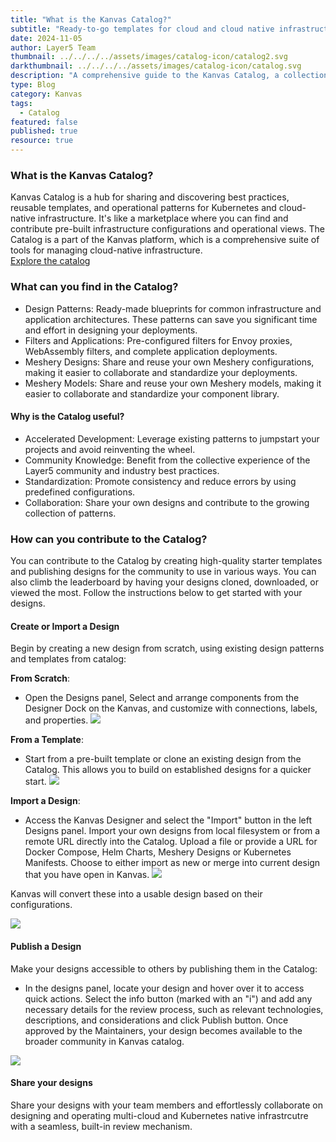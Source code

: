 ```yaml
---
title: "What is the Kanvas Catalog?"
subtitle: "Ready-to-go templates for cloud and cloud native infrastructure"
date: 2024-11-05
author: Layer5 Team
thumbnail: ../../../../assets/images/catalog-icon/catalog2.svg
darkthumbnail: ../../../../assets/images/catalog-icon/catalog.svg
description: "A comprehensive guide to the Kanvas Catalog, a collection of curated, pre-built, and ready-to-use cloud and cloud native infrastructure configurations."
type: Blog
category: Kanvas
tags:
  - Catalog
featured: false
published: true
resource: true
---
```




<BlogWrapper>

### What is the Kanvas Catalog?

<Link to="/cloud-native-management/catalog">Kanvas Catalog</Link> is a hub for sharing and discovering best practices, reusable templates, and operational patterns for Kubernetes and cloud-native infrastructure. It's like a marketplace where you can find and contribute pre-built infrastructure configurations and operational views. The Catalog is a part of the Kanvas platform, which is a comprehensive suite of tools for managing cloud-native infrastructure.

<div className="note"> <a href="https://cloud.layer5.io/catalog">Explore the catalog</a></div>

### What can you find in the Catalog?

- Design Patterns: Ready-made blueprints for common infrastructure and application architectures. These patterns can save you significant time and effort in designing your deployments.  
- Filters and Applications: Pre-configured filters for Envoy proxies, WebAssembly filters, and complete application deployments.
- Meshery Designs: Share and reuse your own Meshery configurations, making it easier to collaborate and standardize your deployments.  
- Meshery Models: Share and reuse your own Meshery models, making it easier to collaborate and standardize your component library.

#### Why is the Catalog useful?

- Accelerated Development: Leverage existing patterns to jumpstart your projects and avoid reinventing the wheel.
- Community Knowledge: Benefit from the collective experience of the Layer5 community and industry best practices.  
- Standardization: Promote consistency and reduce errors by using predefined configurations.
- Collaboration: Share your own designs and contribute to the growing collection of patterns.

### How can you contribute to the Catalog?

You can contribute to the Catalog by creating high-quality starter templates and publishing designs for the community to use in various ways. You can also climb the leaderboard by having your designs cloned, downloaded, or viewed the most. Follow the instructions below to get started with your designs.

#### Create or Import a Design
Begin by creating a new design from scratch, using existing design patterns and templates from catalog:

**From Scratch**:

- Open the Designs panel, Select and arrange components from the Designer Dock on the Kanvas, and customize with connections, labels, and properties.
  <img src={getStartedWithDesignerGIF} />

**From a Template**:

- Start from a pre-built template or clone an existing design from the Catalog. This allows you to build on established designs for a quicker start.
  <img src={catalogGIF} />

**Import a Design**: 


-   Access the Kanvas Designer and select the "Import" button in the left Designs panel. Import your own designs from local filesystem or from a remote URL directly into the Catalog. Upload a file or provide a URL for Docker Compose, Helm Charts, Meshery Designs or Kubernetes Manifests. Choose to either import as new or merge into current design that you have open in Kanvas.
    <img src={importGIF} />

Kanvas will convert these into a usable design based on their configurations.
   
<img src={renderedDesignPNG} />


#### Publish a Design
Make your designs accessible to others by publishing them in the Catalog:

- In the designs panel, locate your design and hover over it to access quick actions. Select the info button (marked with an "i") and add any necessary details for the review process, such as relevant technologies, descriptions, and considerations and click Publish button. Once approved by the Maintainers, your design becomes available to the broader community in Kanvas catalog.
<img src={publishToCatalogGIF} />


#### Share your designs
Share your designs with your team members and effortlessly collaborate on designing and operating multi-cloud and Kubernetes native infrastrcutre with a seamless, built-in review mechanism.

</BlogWrapper>
